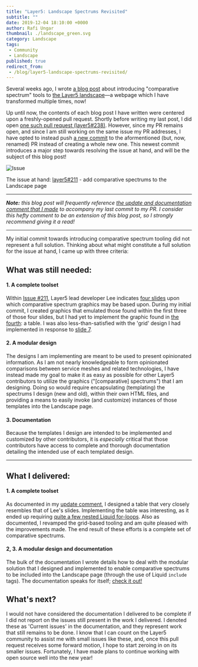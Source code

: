 ```yaml
---
title: "Layer5: Landscape Spectrums Revisited"
subtitle: ""
date: 2019-12-04 18:10:00 +0000
author: Rafi Ungar
thumbnail: ./landscape_green.svg
category: Landscape
tags:
 - Community
 - Landscape
published: true
redirect_from:
 - /blog/layer5-landscape-spectrums-revisited/
---
```



<BlogWrapper>

Several weeks ago, I wrote [a blog post](https://raungar.wordpress.com/2019/11/15/introducing-comparative-spectrums-to-the-layer5-landscape/) about introducing "comparative spectrum" tools to [the Layer5 landscape](https://layer5.io/landscape)—a webpage which I have transformed multiple times, now!

Up until now, the contents of each blog post I have written were centered upon a freshly-opened pull request. Shortly before writing my last post, I did open [one such pull request (layer5#238)](https://github.com/layer5io/layer5/pull/238). However, since my PR remains open, and since I am still working on the same issue my PR addresses, I have opted to instead push [a new commit](https://github.com/layer5io/layer5/pull/238/commits/4d396aaa6d3ca46add71531daedc8c0e2a5d2495) to the aformentioned (but, now, renamed) PR instead of creating a whole new one. This newest commit introduces a major step towards resolving the issue at hand, and will be the subject of this blog post!

<img src={issueImage} alt="Issue"/>

The issue at hand: [layer5#211](https://github.com/layer5io/layer5/issues/211) - add comparative spectrums to the Landscape page

* * *

_**Note:** this blog post will frequently reference [the update and documentation comment that I made](https://github.com/layer5io/layer5/pull/238#issuecomment-561613644) to accompany my last commit to my PR. I consider this hefty comment to be an extension of this blog post, so I strongly recommend giving it a read!_

* * *

My initial commit towards introducing comparative spectrum tooling did not represent a full solution. Thinking about what might constitute a full solution for the issue at hand, I came up with three criteria:

## What was still needed:

#### 1\. A complete toolset

Within [Issue #211](https://github.com/layer5io/layer5/issues/211), Layer5 lead developer Lee indicates [four slides](https://docs.google.com/presentation/d/1P6LzzG0_alAxshpdfLnix53S9WU4vjbpSCrHJQoWPqc/edit#slide=id.p6) upon which comparative spectrum graphics may be based upon. During my initial commit, I created graphics that emulated those found within the first three of those four slides, but I had yet to implement the graphic found in [the fourth](https://docs.google.com/presentation/d/1P6LzzG0_alAxshpdfLnix53S9WU4vjbpSCrHJQoWPqc/edit#slide=id.p12): a table. I was also less-than-satisfied with the 'grid' design I had implemented in response to [slide 7](https://docs.google.com/presentation/d/1P6LzzG0_alAxshpdfLnix53S9WU4vjbpSCrHJQoWPqc/edit#slide=id.p10).

#### 2\. A modular design

The designs I am implementing are meant to be used to present opinionated information. As I am not nearly knowledgeable to form opinionated comparisons between service meshes and related technologies, I have instead made my goal to make it as easy as possible for other Layer5 contributors to utilize the graphics ("\[comparative\] spectrums") that I am designing. Doing so would require encapsulating (templating) the spectrums I design (new and old), within their own HTML files, and providing a means to easily invoke (and customize) instances of those templates into the Landscape page.

#### 3\. Documentation

Because the templates I design are intended to be implemented and customized by other contributors, it is _especially_ critical that those contributors have access to complete and thorough documentation detailing the intended use of each templated design.

* * *

## What I delivered:

#### 1\. A complete toolset

As documented in my [update comment](https://github.com/layer5io/layer5/pull/238#issuecomment-561613644), I designed a table that very closely resembles that of Lee's slides. Implementing the table was interesting, as it ended up requiring [quite a few nested Liquid for-loops](https://github.com/layer5io/layer5/blob/4d396aaa6d3ca46add71531daedc8c0e2a5d2495/_includes/partials/spectrum/table.html#L23). Also as documented, I revamped the grid-based tooling and am quite pleased with the improvements made. The end result of these efforts is a complete set of comparative spectrums.

#### 2, 3. A modular design and documentation

The bulk of the documentation I wrote details how to deal with the modular solution that I designed and implemented to enable comparative spectrums to be included into the Landscape page (through the use of Liquid `include` tags). The documentation speaks for itself; [check it out!](https://github.com/layer5io/layer5/pull/238#issuecomment-561613644)

## What's next?

I would not have considered the documentation I delivered to be complete if I did not report on the issues still present in the work I delivered. I denoted these as 'Current issues' in the documentation, and they represent work that still remains to be done. I know that I can count on the Layer5 community to assist me with small issues like these, and, once this pull request receives some forward motion, I hope to start zeroing in on its smaller issues. Fortunately, I have made plans to continue working with open source well into the new year!


</BlogWrapper>

